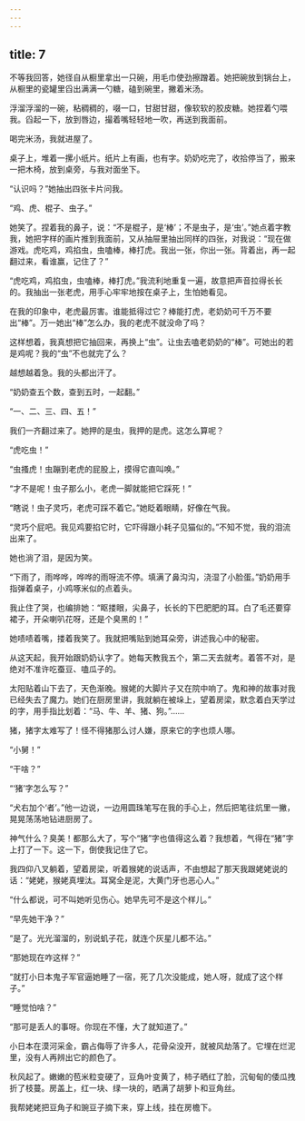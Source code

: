 ```yaml
---
---
---
```

title: 7
---




不等我回答，她径自从橱里拿出一只碗，用毛巾使劲擦蹭着。她把碗放到锅台上，从橱里的瓷罐里舀出满满一勺糖，磕到碗里，撇着米汤。

浮溜浮溜的一碗，粘稠稠的，啜一口，甘甜甘甜，像软软的胶皮糖。她捏着勺喂我。舀起一下，放到唇边，撮着嘴轻轻地一吹，再送到我面前。

喝完米汤，我就进屋了。

桌子上，堆着一摞小纸片。纸片上有画，也有字。奶奶吃完了，收拾停当了，搬来一把木椅，放到桌旁，与我对面坐下。

“认识吗？”她抽出四张卡片问我。

“鸡、虎、棍子、虫子。”

她笑了。捏着我的鼻子，说：“不是棍子，是‘棒’；不是虫子，是‘虫’。”她点着字教我，她把字样的画片推到我面前，又从抽屉里抽出同样的四张，对我说：“现在做游戏。虎吃鸡，鸡掐虫，虫嗑棒，棒打虎。我出一张，你出一张。背着出，再一起翻过来，看谁赢，记住了？”

“虎吃鸡，鸡掐虫，虫嗑棒，棒打虎。”我流利地重复一遍，故意把声音拉得长长的。我抽出一张老虎，用手心牢牢地按在桌子上，生怕她看见。

在我的印象中，老虎最厉害。谁能抵得过它？棒能打虎，老奶奶可千万不要出“棒”。万一她出“棒”怎么办，我的老虎不就没命了吗？

这样想着，我真想把它抽回来，再换上“虫”。让虫去嗑老奶奶的“棒”。可她出的若是鸡呢？我的“虫”不也就完了么？

越想越着急。我的头都出汗了。

“奶奶查五个数，查到五时，一起翻。”

“一、二、三、四、五！”

我们一齐翻过来了。她押的是虫，我押的是虎。这怎么算呢？

“虎吃虫！”

“虫搔虎！虫蹦到老虎的屁股上，摸得它直叫唤。”

“才不是呢！虫子那么小，老虎一脚就能把它踩死！”

“瞎说！虫子灵巧，老虎可踩不着它。”她眨着眼睛，好像在气我。

“灵巧个屁吧。我见鸡要掐它时，它吓得跟小耗子见猫似的。”不知不觉，我的泪流出来了。

她也淌了泪，是因为笑。

“下雨了，雨哗哗，哗哗的雨呀流不停。填满了鼻沟沟，浇湿了小脸蛋。”奶奶用手指弹着桌子，小鸡啄米似的点着头。

我止住了哭，也编排她：“眍搂眼，尖鼻子，长长的下巴肥肥的耳。白了毛还要穿裙子，开朵喇叭花呀，还是个臭黑的！”

她啧啧着嘴，搂着我笑了。我就把嘴贴到她耳朵旁，讲述我心中的秘密。

从这天起，我开始跟奶奶认字了。她每天教我五个，第二天去就考。着答不对，是绝对不准许吃蚕豆、嗑瓜子的。

太阳贴着山下去了，天色渐晚。猴姥的大脚片子又在院中响了。鬼和神的故事对我已经失去了魔力。她们在厨房里讲，我就躺在被垛上，望着房梁，默念着白天学过的字，用手指比划着：“马、牛、羊、猪、狗。”……

猪，猪字太难写了！怪不得猪那么讨人嫌，原来它的字也烦人哪。

“小舅！”

“干啥？”

“‘猪’字怎么写？”

“犬右加个‘者’。”他一边说，一边用圆珠笔写在我的手心上，然后把笔往炕里一撇，晃晃荡荡地钻进厨房了。

神气什么？臭美！都那么大了，写个“猪”字也值得这么着？我想着，气得在“猪”字上打了一下。这一下，倒使我记住了它。

我四仰八叉躺着，望着房梁，听着猴姥的说话声，不由想起了那天我跟姥姥说的话：“姥姥，猴姥真埋汰。耳窝全是泥，大黄门牙也恶心人。”

“什么都说，可不叫她听见伤心。她早先可不是这个样儿。”

“早先她干净？”

“是了。光光溜溜的，别说虮子花，就连个灰星儿都不沾。”

“那她现在咋这样？”

“就打小日本鬼子军官逼她睡了一宿，死了几次没能成，她人呀，就成了这个样子。”

“睡觉怕啥？”

“那可是丢人的事呀。你现在不懂，大了就知道了。”

小日本在漠河采金，霸占侮辱了许多人，花骨朵没开，就被风劫落了。它埋在烂泥里，没有人再辨出它的颜色了。

秋风起了。嫩嫩的苞米粒变硬了，豆角叶变黄了，柿子晒红了脸，沉甸甸的倭瓜拽折了枝蔓。房盖上，红一块、绿一块的，晒满了胡萝卜和豆角丝。

我帮姥姥把豆角子和豌豆子摘下来，穿上线，挂在房檐下。